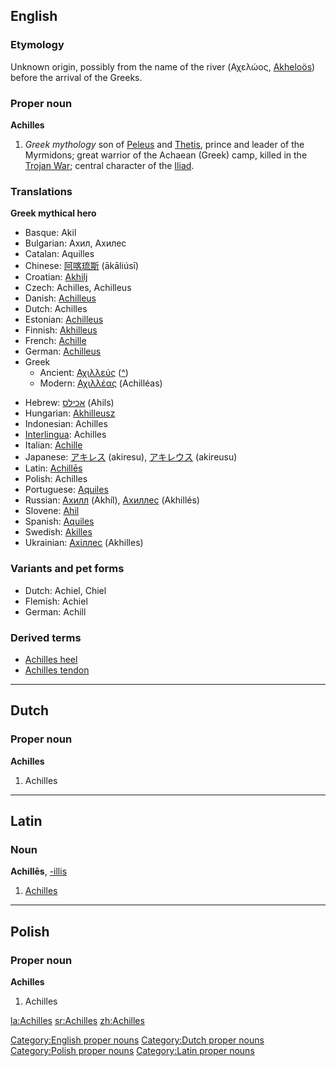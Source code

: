 {{wikipedia}}
==English==

===Etymology===
Unknown origin, possibly from the name of the river (Αχελώος, [[w:Acheloos River|Akheloös]]) before the arrival of the Greeks.

===Proper noun===
'''Achilles'''

# ''Greek mythology'' son of [[Peleus]] and [[Thetis]], prince and leader of the Myrmidons; great warrior of the Achaean (Greek) camp, killed in the [[Trojan War]]; central character of the [[w:Iliad|Iliad]].

===Translations===
'''Greek mythical hero'''
{{top}}
*Basque: Akil
*Bulgarian: Ахил, Ахилес
*Catalan: Aquilles
*Chinese: [[阿喀琉斯]] (ākāliúsī)
*Croatian: [[Akhilj]]
*Czech: Achilles, Achilleus
*Danish: [[Achilleus]]
*Dutch: Achilles
*Estonian: [[Achilleus]]
*Finnish: [[Akhilleus]]
*French: [[Achille]] 
*German: [[Achilleus]] 
*Greek
**Ancient: [[Αχιλλεύς]] ([[:el:Αχιλλέας|^]])
**Modern: [[Αχιλλέας]] (Achilléas)
{{mid}}
*Hebrew: [[אכילס]] (Ahils)
*Hungarian: [[Akhilleusz]]
*Indonesian: Achilles
*[[Interlingua]]: Achilles
*Italian: [[Achille]]  
*Japanese: [[アキレス]] (akiresu), [[アキレウス]] (akireusu)
*Latin: [[Achilles#Latin|Achillēs]]
*Polish: Achilles
*Portuguese: [[Aquiles]] 
*Russian: [[Ахилл]] (Akhíl), [[Ахиллес]] (Akhillés)
*Slovene: [[Ahil]]
*Spanish: [[Aquiles]]
*Swedish: [[Akilles]]
*Ukrainian: [[Ахіллес]] (Akhilles)
{{bottom}}

===Variants and pet forms===
{{top}}
*Dutch: Achiel, Chiel
*Flemish: Achiel
*German: Achill
{{bottom}}

===Derived terms===
*[[Achilles heel]]
*[[Achilles tendon]]

----

==Dutch==
===Proper noun===
'''Achilles'''

# Achilles

----

==Latin==
===Noun===
'''Achillēs''', [[Wiktionary Appendix:Latin third declension|-illis]] {{m}}

# [[#English|Achilles]]

----

==Polish==
===Proper noun===
'''Achilles'''

# Achilles

[[Category:English proper nouns]]
[[Category:Dutch proper nouns]]
[[Category:Polish proper nouns]]
[[Category:Latin proper nouns]]

[[la:Achilles]]
[[sr:Achilles]]
[[zh:Achilles]]